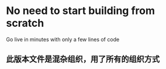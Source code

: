 # No need to start building from scratch

Go live in minutes with only a few lines of code

## 此版本文件是混杂组织，用了所有的组织方式